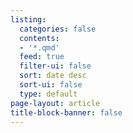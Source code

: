 ```yaml
---
listing:
  categories: false
  contents:
  - '*.qmd'
  feed: true
  filter-ui: false
  sort: date desc
  sort-ui: false
  type: default
page-layout: article
title-block-banner: false
---
```



<style>
.quarto-listing img {
  display: none;
}
</style>